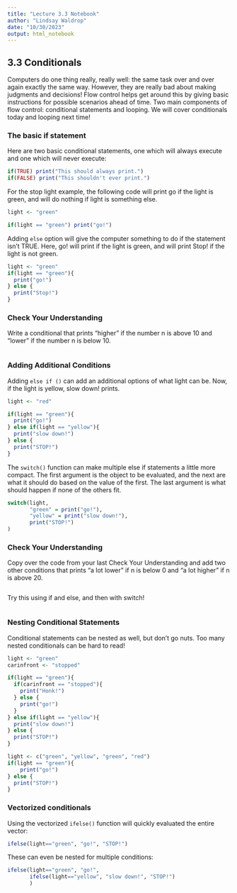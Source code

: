 ```yaml
---
title: "Lecture 3.3 Notebook"
author: "Lindsay Waldrop"
date: "10/30/2023"
output: html_notebook
---
```


## 3.3 Conditionals 

Computers do one thing really, really well: the same task over and over again exactly the same way. However, they are really bad about making judgments and decisions! Flow control helps get around this by giving basic instructions for possible scenarios ahead of time. Two main components of flow control: conditional statements and looping. We will cover conditionals today and looping next time!

### The basic if statement

Here are two basic conditional statements, one which will always execute and one which will never execute:

```r
if(TRUE) print("This should always print.")
if(FALSE) print("This shouldn't ever print.")
```

For the stop light example, the following code will print go if the light is green, and will do nothing if light is something else. 

```r
light <- "green"

if(light == "green") print("go!")
```

Adding `else` option will give the computer something to do if the statement isn't TRUE. Here, go! will print if the light is green, and will print Stop! if the light is not green.

```r
light <- "green"
if(light == "green"){
  print("go!")
} else {
  print("Stop!")
}
```

### Check Your Understanding 

Write a conditional that prints “higher” if the number n is above 10 and  “lower” if the number n is below 10. 

```r

```


### Adding Additional Conditions

Adding `else if ()` can add an additional options of what light can be. Now, if the light is yellow, slow down! prints. 

```r
light <- "red"

if(light == "green"){
  print("go!")
} else if(light == "yellow"){
  print("slow down!")
} else {
  print("STOP!")
}
```

The `switch()` function can make multiple else if statements a little more compact. The first argument is the object to be evaluated, and the next are what it should do based on the value of the first. The last argument is what should happen if none of the others fit. 

```r
switch(light,
       "green" = print("go!"),
       "yellow" = print("slow down!"),
       print("STOP!")
)
```

### Check Your Understanding

Copy over the code from your last Check Your Understanding and add two other conditions that prints "a lot lower" if n is below 0 and "a lot higher" if n is above 20. 

```r

```

Try this using if and else, and then with switch!

```r

```


### Nesting Conditional Statements

Conditional statements can be nested as well, but don't go nuts. Too many nested conditionals can be hard to read! 

```r
light <- "green"
carinfront <- "stopped"

if(light == "green"){
  if(carinfront == "stopped"){
    print("Honk!")
  } else {
    print("go!")
  }
} else if(light == "yellow"){
  print("slow down!")
} else {
  print("STOP!")
}
```

```r
light <- c("green", "yellow", "green", "red")
if(light == "green"){
    print("go!")
} else {
  print("STOP!")
}
```

### Vectorized conditionals 

Using the vectorized `ifelse()` function will quickly evaluated the entire vector: 

```r
ifelse(light=="green", "go!", "STOP!")
```

These can even be nested for multiple conditions: 

```r
ifelse(light=="green", "go!", 
       ifelse(light=="yellow", "slow down!", "STOP!")
       )
```

